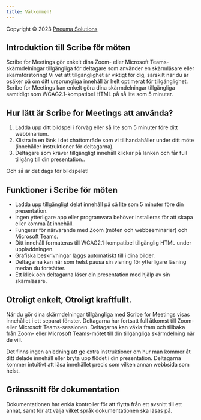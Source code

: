```yaml
---
title: Välkommen!
---
```



Copyright © 2023 [Pneuma Solutions](https://www.pneumasolutions.com)  
## Introduktion till Scribe för möten

Scribe for Meetings gör enkelt dina Zoom- eller Microsoft Teams-skärmdelningar tillgängliga för deltagare som använder en skärmläsare eller skärmförstoring! Vi vet att tillgänglighet är viktigt för dig, särskilt när du är osäker på om ditt ursprungliga innehåll är helt optimerat för tillgänglighet. Scribe for Meetings kan enkelt göra dina skärmdelningar tillgängliga samtidigt som WCAG2.1-kompatibel HTML på så lite som 5 minuter.

## Hur lätt är Scribe for Meetings att använda?

1. Ladda upp ditt bildspel i förväg eller så lite som 5 minuter före ditt webbinarium.
1. Klistra in en länk i det chattområde som vi tillhandahåller under ditt möte (innehåller instruktioner för deltagarna).
1. Deltagare som kräver tillgängligt innehåll klickar på länken och får full tillgång till din presentation..

Och så är det dags för bildspelet!

## Funktioner i Scribe för möten

* Ladda upp tillgängligt delat innehåll på så lite som 5 minuter före din presentation.
* Ingen ytterligare app eller programvara behöver installeras för att skapa eller komma åt innehåll.
* Fungerar för närvarande med Zoom (möten och webbseminarier) och Microsoft Teams.
* Ditt innehåll formateras till WCAG2.1-kompatibel tillgänglig HTML under uppladdningen.
* Grafiska beskrivningar läggs automatiskt till i dina bilder.
* Deltagarna kan när som helst pausa sin visning för ytterligare läsning medan du fortsätter.
* Ett klick och deltagarna läser din presentation med hjälp av sin skärmläsare.

## Otroligt enkelt, Otroligt kraftfullt.

När du gör dina skärmdelningar tillgängliga med Scribe for Meetings visas innehållet i ett separat fönster. Deltagarna har fortsatt full åtkomst till Zoom- eller Microsoft Teams-sessionen.
Deltagarna kan växla fram och tillbaka från Zoom- eller Microsoft Teams-mötet till din tillgängliga skärmdelning när de vill.

Det finns ingen anledning att ge extra instruktioner om hur man kommer åt ditt delade innehåll eller bryta upp flödet i din presentation. Deltagarna kommer intuitivt att läsa innehållet precis som vilken annan webbsida som helst.

## Gränssnitt för dokumentation

Dokumentationen har enkla kontroller för att flytta från ett avsnitt till ett annat, samt för att välja vilket språk dokumentationen ska läsas på.